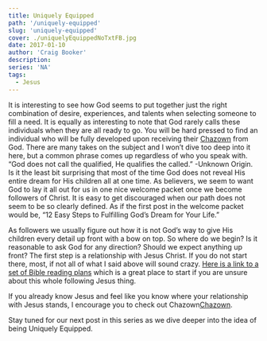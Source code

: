 ```yaml
---
title: Uniquely Equipped
path: '/uniquely-equipped'
slug: 'uniquely-equipped'
cover: ./uniquelyEquippedNoTxtFB.jpg
date: 2017-01-10
author: 'Craig Booker'
description:
series: 'NA'
tags:
  - Jesus
---
```


It is interesting to see how God seems to put together just the right combination of desire, experiences, and talents when selecting someone to fill a need. It is equally as interesting to note that God rarely calls these individuals when they are all ready to go. You will be hard pressed to find an individual who will be fully developed upon receiving their [Chazown](http://www.chazown.com/) from God. There are many takes on the subject and I won’t dive too deep into it here, but a common phrase comes up regardless of who you speak with. “God does not call the qualified, He qualifies the called.” -Unknown Origin. Is it the least bit surprising that most of the time God does not reveal His entire dream for His children all at one time. As believers, we seem to want God to lay it all out for us in one nice welcome packet once we become followers of Christ. It is easy to get discouraged when our path does not seem to be so clearly defined. As if the first post in the welcome packet would be, “12 Easy Steps to Fulfilling God’s Dream for Your Life.”

As followers we usually figure out how it is not God’s way to give His children every detail up front with a bow on top. So where do we begin? Is it reasonable to ask God for any direction? Should we expect anything up front? The first step is a relationship with Jesus Christ. If you do not start there, most, if not all of what I said above will sound crazy. [Here is a link to a set of Bible reading plans](https://www.bible.com/reading-plans-collection/1676) which is a great place to start if you are unsure about this whole following Jesus thing.

If you already know Jesus and feel like you know where your relationship with Jesus stands, I encourage you to check out Chazown[Chazown](http://www.chazown.com/).

Stay tuned for our next post in this series as we dive deeper into the idea of being Uniquely Equipped.
